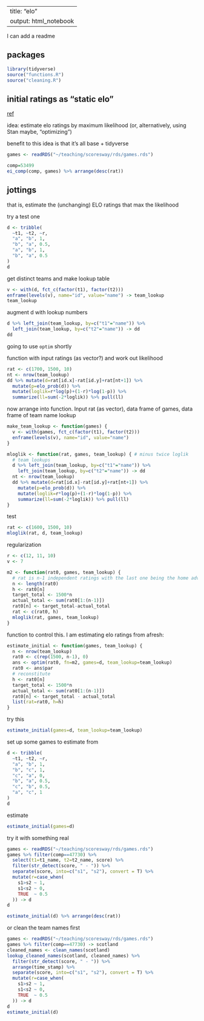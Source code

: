 
---
title: "elo"
output: html_notebook
---

I can add a readme

## packages

```r
library(tidyverse)
source("functions.R")
source("cleaning.R")
```


## initial ratings as "static elo"

[ref](http://opisthokonta.net/?p=1412)

idea: estimate elo ratings by maximum likelihood (or, alternatively, using Stan maybe, "optimizing")

benefit to this idea is that it's all base + tidyverse

```r
games <- readRDS("~/teaching/scoresway/rds/games.rds")
```


```r
comp=53499
ei_comp(comp, games) %>% arrange(desc(rat))
```


## jottings

that is, estimate the (unchanging) ELO ratings that max the likelihood

try a test one

```r
d <- tribble(
  ~t1, ~t2, ~r,
  "a", "b", 1,
  "b", "a", 0.5,
  "a", "b", 1,
  "b", "a", 0.5
)
d
```

get distinct teams and make lookup table

```r
v <- with(d, fct_c(factor(t1), factor(t2)))
enframe(levels(v), name="id", value="name") -> team_lookup
team_lookup
```

augment d with lookup numbers

```r
d %>% left_join(team_lookup, by=c("t1"="name")) %>% 
  left_join(team_lookup, by=c("t2"="name")) -> dd
dd
```

going to use `optim` shortly

function with input ratings (as vector?) and work out likelihood

```r
rat <- c(1700, 1500, 10)
nt <- nrow(team_lookup)
dd %>% mutate(d=rat[id.x]-rat[id.y]+rat[nt+1]) %>% 
  mutate(p=elo_prob(d)) %>% 
  mutate(loglik=r*log(p)+(1-r)*log(1-p)) %>% 
  summarize(ll=sum(-2*loglik)) %>% pull(ll)
```

now arrange into function. Input rat (as vector), data frame of games, data frame of team name lookup

```r
make_team_lookup <- function(games) {
  v <- with(games, fct_c(factor(t1), factor(t2)))
  enframe(levels(v), name="id", value="name")
}

mloglik <- function(rat, games, team_lookup) { # minus twice loglik
  # team lookups
  d %>% left_join(team_lookup, by=c("t1"="name")) %>% 
    left_join(team_lookup, by=c("t2"="name")) -> dd
  nt <- nrow(team_lookup)
  dd %>% mutate(d=rat[id.x]-rat[id.y]+rat[nt+1]) %>% 
    mutate(p=elo_prob(d)) %>% 
    mutate(loglik=r*log(p)+(1-r)*log(1-p)) %>% 
    summarize(ll=sum(-2*loglik)) %>% pull(ll)
}
```

test

```r
rat <- c(1600, 1500, 10)
mloglik(rat, d, team_lookup)
```

regularization

```r
r <- c(12, 11, 10)
v <- 7

```


```r
m2 <- function(rat0, games, team_lookup) {
  # rat is n-1 independent ratings with the last one being the home adv
  n <- length(rat0)
  h <- rat0[n]
  target_total <- 1500*n
  actual_total <- sum(rat0[1:(n-1)])
  rat0[n] <- target_total-actual_total
  rat <- c(rat0, h)
  mloglik(rat, games, team_lookup)
}
```

function to control this. I am estimating elo ratings from afresh:


```r
estimate_initial <- function(games, team_lookup) {
  n <- nrow(team_lookup)
  rat0 <- c(rep(1500, n-1), 0)
  ans <- optim(rat0, fn=m2, games=d, team_lookup=team_lookup)
  rat0 <- ans$par
  # reconstitute
  h <- rat0[n]
  target_total <- 1500*n
  actual_total <- sum(rat0[1:(n-1)])
  rat0[n] <- target_total - actual_total
  list(rat=rat0, h=h)
}
```

try this

```r
estimate_initial(games=d, team_lookup=team_lookup)
```

set up some games to estimate from

```r
d <- tribble(
  ~t1, ~t2, ~r,
  "a", "b", 1,
  "b", "c", 1,
  "c", "a", 0,
  "b", "a", 0.5,
  "c", "b", 0.5, 
  "a", "c", 1
)
d
```


estimate

```r
estimate_initial(games=d)
```

try it with something real

```r
games <- readRDS("~/teaching/scoresway/rds/games.rds")
games %>% filter(comp==47730) %>% 
  select(t1=t1_name, t2=t2_name, score) %>% 
  filter(str_detect(score, " - ")) %>% 
  separate(score, into=c("s1", "s2"), convert = T) %>% 
  mutate(r=case_when(
    s1>s2 ~ 1,
    s1<s2 ~ 0,
    TRUE  ~ 0.5
  )) -> d
d
```

```r
estimate_initial(d) %>% arrange(desc(rat))
```

or clean the team names first

```r
games <- readRDS("~/teaching/scoresway/rds/games.rds")
games %>% filter(comp==47730) -> scotland
cleaned_names <- clean_names(scotland)
lookup_cleaned_names(scotland, cleaned_names) %>% 
  filter(str_detect(score, " - ")) %>% 
  arrange(time_stamp) %>% 
  separate(score, into=c("s1", "s2"), convert = T) %>% 
  mutate(r=case_when(
    s1>s2 ~ 1,
    s1<s2 ~ 0,
    TRUE  ~ 0.5
  )) -> d
d
estimate_initial(d)

```




